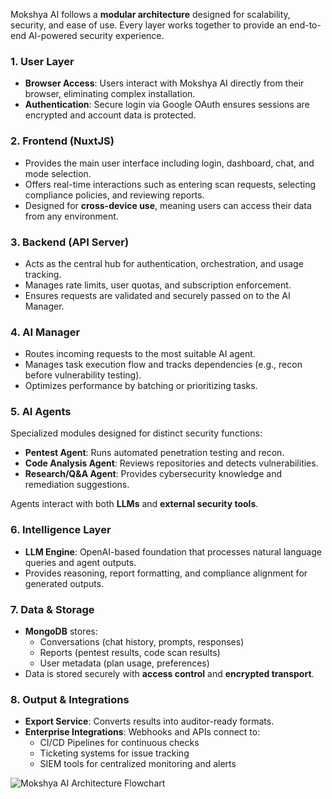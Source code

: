 Mokshya AI follows a **modular architecture** designed for scalability, security, and ease of use. Every layer works together to provide an end-to-end AI-powered security experience.  

### 1. User Layer
- **Browser Access**: Users interact with Mokshya AI directly from their browser, eliminating complex installation.  
- **Authentication**: Secure login via Google OAuth ensures sessions are encrypted and account data is protected.  

### 2. Frontend (NuxtJS)
- Provides the main user interface including login, dashboard, chat, and mode selection.  
- Offers real-time interactions such as entering scan requests, selecting compliance policies, and reviewing reports.  
- Designed for **cross-device use**, meaning users can access their data from any environment.  

### 3. Backend (API Server)
- Acts as the central hub for authentication, orchestration, and usage tracking.  
- Manages rate limits, user quotas, and subscription enforcement.  
- Ensures requests are validated and securely passed on to the AI Manager.  

### 4. AI Manager
- Routes incoming requests to the most suitable AI agent.  
- Manages task execution flow and tracks dependencies (e.g., recon before vulnerability testing).  
- Optimizes performance by batching or prioritizing tasks.  

### 5. AI Agents
Specialized modules designed for distinct security functions:  
- **Pentest Agent**: Runs automated penetration testing and recon.  
- **Code Analysis Agent**: Reviews repositories and detects vulnerabilities.  
- **Research/Q&A Agent**: Provides cybersecurity knowledge and remediation suggestions.  

Agents interact with both **LLMs** and **external security tools**.  

### 6. Intelligence Layer
- **LLM Engine**: OpenAI-based foundation that processes natural language queries and agent outputs.  
- Provides reasoning, report formatting, and compliance alignment for generated outputs.  

### 7. Data & Storage
- **MongoDB** stores:  
  - Conversations (chat history, prompts, responses)  
  - Reports (pentest results, code scan results)  
  - User metadata (plan usage, preferences)  
- Data is stored securely with **access control** and **encrypted transport**.  

### 8. Output & Integrations
- **Export Service**: Converts results into auditor-ready formats.  
- **Enterprise Integrations**: Webhooks and APIs connect to:  
  - CI/CD Pipelines for continuous checks  
  - Ticketing systems for issue tracking  
  - SIEM tools for centralized monitoring and alerts  

![Mokshya AI Architecture Flowchart](/img/mokshya-ai-architecture-flowchart.svg)  